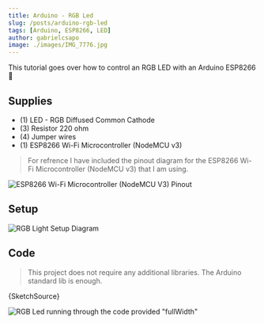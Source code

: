 ```yaml
---
title: Arduino - RGB Led
slug: /posts/arduino-rgb-led
tags: [Arduino, ESP8266, LED]
author: gabrielcsapo
image: ./images/IMG_7776.jpg
---
```



This tutorial goes over how to control an RGB LED with an Arduino ESP8266 🚦

## Supplies

- (1) LED - RGB Diffused Common Cathode
- (3) Resistor 220 ohm
- (4) Jumper wires
- (1) ESP8266 Wi-Fi Microcontroller (NodeMCU v3)

> For refrence I have included the pinout diagram for the ESP8266 Wi-Fi Microcontroller (NodeMCU v3) that I am using.

![ESP8266 Wi-Fi Microcontroller (NodeMCU V3) Pinout](./images/image.png)

## Setup

![RGB Light Setup Diagram](./images/arduino_rgb_light.png)

## Code

> This project does not require any additional libraries. The Arduino standard lib is enough.

<CodeBlock language="cpp" showLineNumbers={true}>
  {SketchSource}
</CodeBlock>

![RGB Led running through the code provided "fullWidth"](./images/IMG_7774.2020-08-07-10_07_47.gif)
